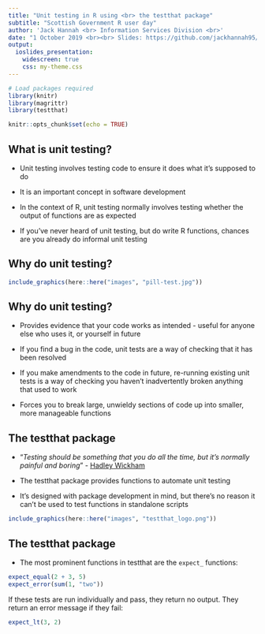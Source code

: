 ```yaml
---
title: "Unit testing in R using <br> the testthat package"
subtitle: "Scottish Government R user day"
author: 'Jack Hannah <br> Information Services Division <br>'
date: "1 October 2019 <br><br> Slides: https://github.com/jackhannah95/unit-testing"
output:
  ioslides_presentation:
    widescreen: true
    css: my-theme.css
---
```


```r
# Load packages required
library(knitr)
library(magrittr)
library(testthat)

knitr::opts_chunk$set(echo = TRUE)
```


## What is unit testing?

- Unit testing involves testing code to ensure it does what it's supposed to do

- It is an important concept in software development

- In the context of R, unit testing normally involves testing whether the output of functions are as expected

- If you've never heard of unit testing, but do write R functions, chances are you already do informal unit testing


## Why do unit testing?

```r
include_graphics(here::here("images", "pill-test.jpg"))
```


## Why do unit testing?

- Provides evidence that your code works as intended - useful for anyone else who uses it, or yourself in future

- If you find a bug in the code, unit tests are a way of checking that it has been resolved

- If you make amendments to the code in future, re-running existing unit tests is a way of checking you haven't inadvertently broken anything that used to work

- Forces you to break large, unwieldy sections of code up into smaller, more manageable functions


## The testthat package

- "_Testing should be something that you do all the time, but it’s normally painful and boring_" - [Hadley Wickham](https://journal.r-project.org/archive/2011-1/RJournal_2011-1_Wickham.pdf)

- The testthat package provides functions to automate unit testing

- It's designed with package development in mind, but there's no reason it can't be used to test functions in standalone scripts

```r
include_graphics(here::here("images", "testthat_logo.png"))
```


## The testthat package

- The most prominent functions in testthat are the `expect_` functions:

```r
expect_equal(2 + 3, 5)
expect_error(sum(1, "two"))
```

If these tests are run individually and pass, they return no output. They return an error message if they fail:

```r
expect_lt(3, 2)
```